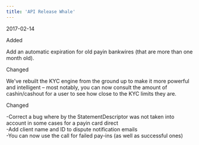 ```yaml
---  
title: 'API Release Whale'  
---  
```

<span class="date">2017-02-14</span>  
  
  
<div class="pill pill-green">Added</div>  
  

Add an automatic expiration for old payin bankwires (that are more than one month old).  
<div class="pill pill-purple">Changed</div>  
  

We've rebuilt the KYC engine from the ground up to make it more powerful and intelligent – most notably, you can now consult the amount of cashin/cashout for a user to see how close to the KYC limits they are.  
<div class="pill pill-purple">Changed</div>  
  
-Correct a bug where by the StatementDescriptor was not taken into account in some cases for a payin card direct  
-Add client name and ID to dispute notification emails  
-You can now use the call for failed pay-ins (as well as successful ones)